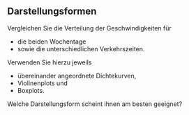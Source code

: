 ## Darstellungsformen

Vergleichen Sie die Verteilung der Geschwindigkeiten für

-   die beiden Wochentage
-   sowie die unterschiedlichen Verkehrszeiten.

Verwenden Sie hierzu jeweils

-   übereinander angeordnete Dichtekurven,
-   Violinenplots und
-   Boxplots.

Welche Darstellungsform scheint ihnen am besten geeignet?
